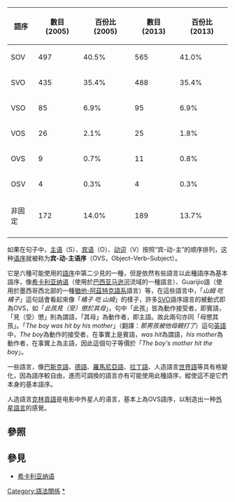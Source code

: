 {| class="wikitable"
|-
! 語序 !! 數目 (2005) !! 百份比 (2005) !! 數目 (2013) !! 百份比 (2013)
|-
| SOV || 497 || 40.5% || 565 || 41.0%
|-
| SVO || 435 || 35.4% || 488 || 35.4%
|-
| VSO || 85 || 6.9% || 95 || 6.9%
|-
| VOS || 26 || 2.1% || 25 || 1.8%
|-
| OVS || 9 || 0.7% || 11 || 0.8%
|-
| OSV || 4 || 0.3% || 4 || 0.3%
|-
| 非固定 || 172 || 14.0% || 189 || 13.7%
|-
|}
如果在句子中，[[主语|主语]]（S）、[[宾语|宾语]]（O）、[[动词|动词]]（V）按照“宾-动-主”的顺序排列，这种[[语序|语序]]就被称为'''宾-动-主语序'''（OVS，Object–Verb–Subject）。

它是六種可能使用的[[語序|語序]]中第二少見的一種，但是依然有些語言以此種語序為基本語序，像[[希卡利亚纳语|希卡利亚纳语]]（使用於[[巴西|巴西]][[亚马逊河|亚马逊河]]流域的一種語言）、Guarijio語（使用於墨西哥西北部的一種[[猶他-阿茲特克語系|猶他-阿茲特克語系]]語言）等，在這些語言中，「''山姆 吃 橘子''」這句話會看起來像「''橘子 吃 山姆''」的樣子，許多[[SVO|SVO]]語序語言的被動式即為OVS，如「''此孩見（受）懲於其母''」，句中「此孩」皆為動作接受者，即賓語，「見（受）懲」則為謂語，「其母」為動作者，即主語。故此兩句亦同「母懲其孩」。「''The boy was hit by his mother''」（翻譯：''那男孩被他母親打了''）這句[[英語|英語]]中，''The boy''為動作的接受者，在事實上是賓語，''was hit''為謂語，''his mother''為動作者，在事實上為主語，因此這個句子等價於「''The boy's mother hit the boy''」。

一些語言，像[[巴斯克語|巴斯克語]]、[[德語|德語]]、[[羅馬尼亞語|羅馬尼亞語]]、[[拉丁語|拉丁語]]、人造語言[[世界語|世界語]]等具有格變化，因為語序較自由，進而可調換的語言亦有可能使用此種語序，縱使這不是它們本身的基本語序。

人造語言[[克林貢語|克林貢語]]是电影中外星人的语言，基本上為OVS語序，以制造出一种[[外星語言|外星語言]]的感覺。

==參照==
{{reflist}}

== 參見 ==
* [[希卡利亚纳语|希卡利亚纳语]]

{{語言類型學}}

{{lang-stub}}

[[Category:語法關係|Category:語法關係]]
[[Category:賓謂主語序語言|*]]